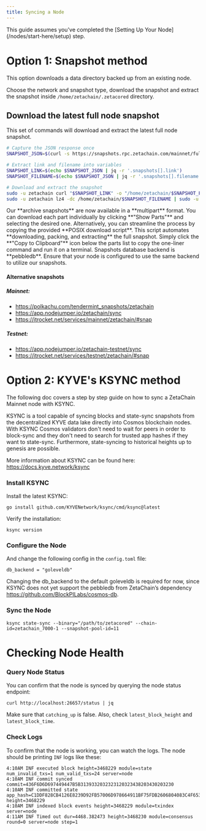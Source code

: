 ```yaml
---
title: Syncing a Node
---
```



<Alert variant="note">
  This guide assumes you've completed the [Setting Up Your Node](/nodes/start-here/setup) step.
</Alert>

# Option 1: Snapshot method

This option downloads a data directory backed up from an existing node.

Choose the network and snapshot type, download the snapshot and extract the snapshot
inside `/home/zetachain/.zetacored` directory.

## Download the latest full node snapshot
This set of commands will download and extract the latest full node snapshot.
```bash
# Capture the JSON response once
SNAPSHOT_JSON=$(curl -s https://snapshots.rpc.zetachain.com/mainnet/fullnode/latest.json)

# Extract link and filename into variables
SNAPSHOT_LINK=$(echo $SNAPSHOT_JSON | jq -r '.snapshots[].link')
SNAPSHOT_FILENAME=$(echo $SNAPSHOT_JSON | jq -r '.snapshots[].filename')

# Download and extract the snapshot
sudo -u zetachain curl "$SNAPSHOT_LINK" -o "/home/zetachain/$SNAPSHOT_FILENAME" && \
sudo -u zetachain lz4 -dc /home/zetachain/$SNAPSHOT_FILENAME | sudo -u zetachain tar -C /home/zetachain/.zetacored/ -xvf -
```

<NodeSnapshots apiUrl="https://snapshots.rpc.zetachain.com" />

<Alert variant="warning">
  Our **archive snapshots** are now available in a **multipart** format. You can download each part individually by
  clicking **"Show Parts"** and selecting the desired one. Alternatively, you can streamline the process by copying the
  provided **POSIX download script**. This script automates **downloading, packing, and extracting** the full snapshot.
  Simply click the **"Copy to Clipboard"** icon below the parts list to copy the one-liner command and run it on a
  terminal.
</Alert>

<Alert variant="warning">
  Snapshots database backend is **pebbledb**. Ensure that your node is configured to use the same backend to utilize our
  snapshots.
</Alert>

#### Alternative snapshots

##### Mainnet:

- https://polkachu.com/tendermint_snapshots/zetachain
- https://app.nodejumper.io/zetachain/sync
- https://itrocket.net/services/mainnet/zetachain/#snap

##### Testnet:

- https://app.nodejumper.io/zetachain-testnet/sync
- https://itrocket.net/services/testnet/zetachain/#snap

# Option 2: KYVE's KSYNC method

The following doc covers a step by step guide on how to sync a ZetaChain Mainnet
node with KSYNC.

KSYNC is a tool capable of syncing blocks and state-sync snapshots from the
decentralized KYVE data lake directly into Cosmos blockchain nodes. With KSYNC
Cosmos validators don't need to wait for peers in order to block-sync and they
don't need to search for trusted app hashes if they want to state-sync.
Furthermore, state-syncing to historical heights up to genesis are possible.

More information about KSYNC can be found here: https://docs.kyve.network/ksync

### Install KSYNC

Install the latest KSYNC:

```
go install github.com/KYVENetwork/ksync/cmd/ksync@latest
```

Verify the installation:

```
ksync version
```

### Configure the Node

And change the following config in the `config.toml` file:

```text filename="/home/zetachain/.zetacored/config/config.toml"
db_backend = "goleveldb"
```

Changing the db_backend to the default goleveldb is required for now, since
KSYNC does not yet support the pebbledb from ZetaChain’s dependency
https://github.com/BlockPILabs/cosmos-db.

### Sync the Node

```
ksync state-sync --binary="/path/to/zetacored" --chain-id=zetachain_7000-1 --snapshot-pool-id=11
```

# Checking Node Health

### Query Node Status

You can confirm that the node is synced by querying the node status endpoint:

```
curl http://localhost:26657/status | jq
```

Make sure that `catching_up` is false. Also, check `latest_block_height` and
`latest_block_time`.

### Check Logs

To confirm that the node is working, you can watch the logs. The node should be
printing `INF` logs like these:

```
4:10AM INF executed block height=3468229 module=state num_invalid_txs=1 num_valid_txs=24 server=node
4:10AM INF commit synced commit=436F6D6D697449447B5B3139332032323120323438203430203230
4:10AM INF committed state app_hash=C1DDF828CB4126E8239D92FB57006D978664911BF75FDB2606804083C4F65354 height=3468229
4:10AM INF indexed block events height=3468229 module=txindex server=node
4:11AM INF Timed out dur=4468.382473 height=3468230 module=consensus round=0 server=node step=1
```
